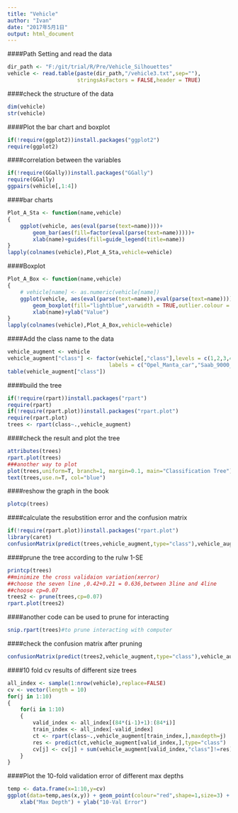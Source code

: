 ```yaml
---
title: "Vehicle"
author: "Ivan"
date: "2017年5月1日"
output: html_document
---
```

####Path Setting and read the data
```r
dir_path <- "F:/git/trial/R/Pre/Vehicle_Silhouettes"
vehicle <- read.table(paste(dir_path,"/vehicle3.txt",sep=""),
                      stringsAsFactors = FALSE,header = TRUE)
```

####check the structure of the data
```r
dim(vehicle)
str(vehicle)
```

####Plot the bar chart and boxplot
```r
if(!require(ggplot2))install.packages("ggplot2")
require(ggplot2)
```

####correlation between the variables
```r
if(!require(GGally))install.packages("GGally")
require(GGally)
ggpairs(vehicle[,1:4])
```

####bar charts
```r

Plot_A_Sta <- function(name,vehicle)
{
    ggplot(vehicle, aes(eval(parse(text=name))))+
        geom_bar(aes(fill=factor(eval(parse(text=name)))))+
        xlab(name)+guides(fill=guide_legend(title=name))
}
lapply(colnames(vehicle),Plot_A_Sta,vehicle=vehicle)
```

####Boxplot
```r
Plot_A_Box <- function(name,vehicle)
{
    # vehicle[name] <- as.numeric(vehicle[name])
    ggplot(vehicle, aes(eval(parse(text=name)),eval(parse(text=name))))+
        geom_boxplot(fill="lightblue",varwidth = TRUE,outlier.colour = "red")+
        xlab(name)+ylab("Value")
}
lapply(colnames(vehicle),Plot_A_Box,vehicle=vehicle)
```

####Add the class name to the data
```r
vehicle_augment <- vehicle
vehicle_augment["class"] <- factor(vehicle[,"class"],levels = c(1,2,3,4),
                                labels = c("Opel_Manta_car","Saab_9000_car","double_decker_bus","Chevrolet_van"))
table(vehicle_augment["class"])
```

####build the tree
```r
if(!require(rpart))install.packages("rpart")
require(rpart)
if(!require(rpart.plot))install.packages("rpart.plot")
require(rpart.plot)
trees <- rpart(class~.,vehicle_augment)
```

####check the result and plot the tree
```r
attributes(trees)
rpart.plot(trees)
###another way to plot
plot(trees,uniform=T, branch=1, margin=0.1, main="Classification Tree")
text(trees,use.n=T, col="blue")
```

####reshow the graph in the book
```r
plotcp(trees)
```

####calculate the resubstition error and the confusion matrix
```r
if(!require(rpart.plot))install.packages("rpart.plot")
library(caret)
confusionMatrix(predict(trees,vehicle_augment,type="class"),vehicle_augment[,"class"])
```

####prune the tree according to the rulw 1-SE
```r
printcp(trees)
##minimize the cross validaion variation(xerror)
##choose the seven line ,0.42+0.21 = 0.636,between 3line and 4line
##choose cp=0.07
trees2 <- prune(trees,cp=0.07)
rpart.plot(trees2)

```

####another code can be used to prune for interacting
```r
snip.rpart(trees)#to prune interacting with computer
```

####check the confusion matrix after pruning
```r
confusionMatrix(predict(trees2,vehicle_augment,type="class"),vehicle_augment[,"class"])

```

####10 fold cv results of different size trees
```r
all_index <- sample(1:nrow(vehicle),replace=FALSE)
cv <- vector(length = 10)
for(j in 1:10)
{
    for(i in 1:10)
    {
        valid_index <- all_index[(84*(i-1)+1):(84*i)]
        train_index <- all_index[-valid_index]
        ct <- rpart(class~.,vehicle_augment[train_index,],maxdepth=j)
        res <- predict(ct,vehicle_augment[valid_index,],type="class")
        cv[j] <- cv[j] + sum(vehicle_augment[valid_index,"class"]!=res)
    }
}
```

####Plot the 10-fold validation error of different max depths
```r
temp <- data.frame(x=1:10,y=cv)
ggplot(data=temp,aes(x,y)) + geom_point(colour="red",shape=1,size=3) + geom_line(colour="lightblue") +
    xlab("Max Depth") + ylab("10-Val Error")
```


